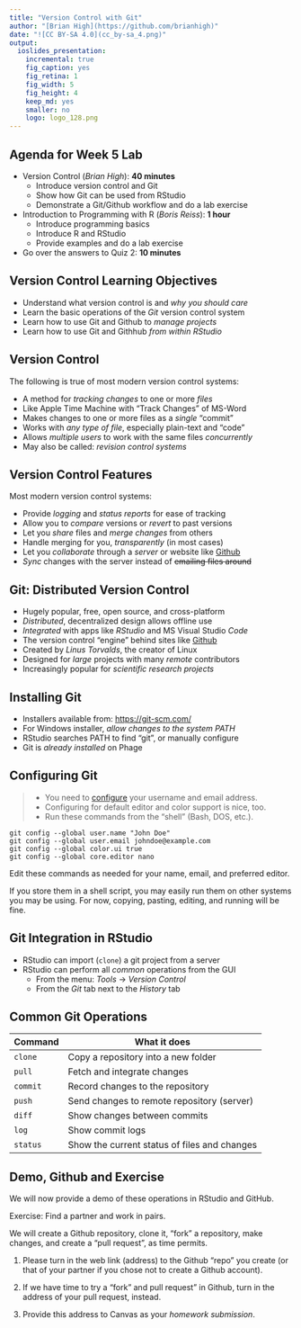 ```yaml
---
title: "Version Control with Git"
author: "[Brian High](https://github.com/brianhigh)"
date: "![CC BY-SA 4.0](cc_by-sa_4.png)"
output:
  ioslides_presentation:
    incremental: true
    fig_caption: yes
    fig_retina: 1
    fig_width: 5
    fig_height: 4
    keep_md: yes
    smaller: no
    logo: logo_128.png
---
```


## Agenda for Week 5 Lab

* Version Control (_Brian High_): **40 minutes**
    + Introduce version control and Git
    + Show how Git can be used from RStudio
    + Demonstrate a Git/Github workflow and do a lab exercise
* Introduction to Programming with R (_Boris Reiss_): **1 hour**
    + Introduce programming basics
    + Introduce R and RStudio
    + Provide examples and do a lab exercise
* Go over the answers to Quiz 2: **10 minutes**

## Version Control Learning Objectives

* Understand what version control is and _why you should care_
* Learn the basic operations of the _Git_ version control system
* Learn how to use Git and Github to _manage projects_
* Learn how to use Git and Githhub _from within RStudio_

## Version Control

The following is true of most modern version control systems:

* A method for _tracking changes_ to one or more _files_
* Like Apple Time Machine with "Track Changes" of MS-Word
* Makes changes to one or more files as a _single_ "commit"
* Works with _any type of file_, especially plain-text and "code"
* Allows _multiple users_ to work with the same files _concurrently_
* May also be called: _revision control systems_

## Version Control Features

Most modern version control systems:

* Provide _logging_ and _status reports_ for ease of tracking
* Allow you to _compare_ versions or _revert_ to past versions
* Let you _share_ files and _merge changes_ from others
* Handle merging for you, _transparently_ (in most cases)
* Let you _collaborate_ through a _server_ or website like [Github](https://github.com/)
* _Sync_ changes with the server instead of ~~emailing files around~~

## Git: Distributed Version Control

* Hugely popular, free, open source, and cross-platform
* _Distributed_, decentralized design allows offline use
* _Integrated_ with apps like _RStudio_ and MS Visual Studio _Code_
* The version control "engine" behind sites like [Github](https://github.com/)
* Created by _Linus Torvalds_, the creator of Linux
* Designed for _large_ projects with many _remote_ contributors
* Increasingly popular for _scientific research projects_

## Installing Git

* Installers available from: [https://git-scm.com/](https://git-scm.com/)
* For Windows installer, _allow changes to the system PATH_
* RStudio searches PATH to find "git", or manually configure
* Git is _already installed_ on Phage

## Configuring Git

> * You need to [configure](https://git-scm.com/book/en/v2/Getting-Started-First-Time-Git-Setup) 
your username and email address.
> * Configuring for default editor and color support is nice, too.
> * Run these commands from the "shell" (Bash, DOS, etc.).

```
git config --global user.name "John Doe"
git config --global user.email johndoe@example.com
git config --global color.ui true
git config --global core.editor nano
```

Edit these commands as needed for your name, email, and preferred editor. 

If you store them in a shell script, you may easily run them on other systems 
you may be using. For now, copying, pasting, editing, and running will be fine.

## Git Integration in RStudio

* RStudio can import (`clone`) a git project from a server
* RStudio can perform all _common_ operations from the GUI
    + From the menu: _Tools_ -> _Version Control_
    + From the _Git_ tab next to the _History_ tab

## Common Git Operations

| Command  | What it does
|----------|----------------------------------------------
| `clone`  | Copy a repository into a new folder
| `pull`   | Fetch and integrate changes
| `commit` | Record changes to the repository
| `push`   | Send changes to remote repository (server)
| `diff`   | Show changes between commits
| `log`    | Show commit logs
| `status` | Show the current status of files and changes

## Demo, Github and Exercise

We will now provide a demo of these operations in RStudio and GitHub.

Exercise: Find a partner and work in pairs.

We will create a Github repository, clone it, "fork" a repository, make changes,
and create a "pull request", as time permits.

1. Please turn in the web link (address) to the Github "repo" you create
(or that of your partner if you chose not to create a Github account).

2. If we have time to try a "fork" and  pull request" in Github, turn in the 
address of your pull request, instead.

3. Provide this address to Canvas as your _homework submission_.